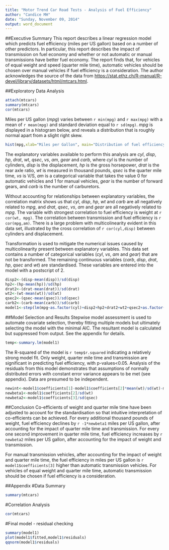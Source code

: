 ```yaml
---
title: "Motor Trend Car Road Tests - Analysis of Fuel Efficiency"
author: "Candice MH"
date: "Sunday, November 09, 2014"
output: word_document
---
```


##Executive Summary
This report describes a linear regression model which predicts fuel efficiency (miles per US gallon) based on a number of other predictors. In particular, this report describes the impact of transmission on fuel economy and whether or not automatic or manual transmissions have better fuel economy. The report finds that, for vehicles of equal weight and speed (quarter mile time), automatic vehicles should be chosen over manual vehicles if fuel efficiency is a consideration. The author acknowledges the source of the data from <https://stat.ethz.ch/R-manual/R-devel/library/datasets/html/mtcars.html>.

##Exploratory Data Analysis

```r
attach(mtcars)
summary(mtcars)
cor(mtcars)
```

Miles per US gallon (*mpg*) varies between `r min(mpg)` and `r max(mpg)` with a mean of  `r mean(mpg)` and standard deviation equal to  `r sd(mpg)`. *mpg* is displayed in a histogram below, and reveals a distribution that is roughly normal apart from a slight right skew. 

```r
hist(mpg,xlab="Miles per Gallon", main="Distribution of fuel efficiency",breaks=10)
```

The explanatory variables available to perform this analysis are *cyl*, *disp*, *hp*, *drat*, *wt*, *qsec*, *vs*, *am*, *gear* and *carb*, where *cyl* is the number of cylinders, *disp* is the displacement, *hp* is the gross horsepower, *drat* is the rear axle ratio, *wt* is measured in thousand pounds, *qsec* is the quarter mile time, *vs* is V/S, *am* is a categorical variable that takes the value 0 for automatic vehicles and 1 for manual vehicles, *gear* is the number of forward gears, and *carb* is the number of carburetors.

Without accounting for relationships between explanatory variables, the correlation matrix shows us that *cyl*, *disp*, *hp*, *wt* and *carb* are all negatively related to *mpg*, and *drat*, *qsec*, *vs*, *am* and *gear* are all negatively related to *mpg*. The variable with strongest correlation to fuel efficiency is  weight at `r cor(wt, mpg)`. The correlation between transmission and fuel efficiency is `r cor(mpg,am)`. There is a large problem with multicolinearity evident in this data set, illustrated by the cross correlation of  `r cor(cyl,disp)` between cylinders and displacement.

Transformation is used to mitigate the numerical issues caused by multicolinearity present between explanatory variables. This data set contains a number of categorical variables (*cyl*, *vs*, *am* and *gear*) that are not be transformed. The remaining continuous variables (*carb*, *disp*, *drat*, *hp*, *qsec* and *wt*) are standardised. These variables are entered into the model with a postscript of 2.

```r
disp2<-(disp-mean(disp))/sd(disp)
hp2<-(hp-mean(hp))/sd(hp)
drat2<-(drat-mean(drat))/sd(drat)
wt2<-(wt-mean(wt))/sd(wt)
qsec2<-(qsec-mean(qsec))/sd(qsec)
carb2<-(carb-mean(carb))/sd(carb)
model1<-step(lm(mpg~as.factor(cyl)+disp2+hp2+drat2+wt2+qsec2+as.factor(vs)+as.factor(am)+as.factor(gear)+carb2,data=mtcars))
```

##Model Selection and Results
Stepwise model assessment is used to automate covariate selection, thereby fitting multiple models but ultimately selecting the model with the minimal AIC. The resultant model is calculated but suppressed from output. See the appendix for details. 

```r
temp<-summary.lm(model1)
```

The R-squared of the model is `r temp$r.squared` indicating a relatively strong model fit. Only weight, quarter mile time and transmission are significant in predicting fuel efficiency, with p-values<0.05. Analysis of the residuals from this model demonstrates that assumptions of normally distributed errors with constant error variance appears to be met (see appendix). Data are presumed to be independent.

```r
newint<-model1$coefficients[1]-model1$coefficients[2]*mean(wt)/sd(wt)-model1$coefficients[3]*mean(qsec)/sd(qsec)
newbeta1<-model1$coefficients[2]/sd(wt)
newbeta2<-model1$coefficients[3]/sd(qsec)
```

##Conclusion
Co-efficients of weight and quarter mile time have been adjusted to account for the standardisation so that intuitive interpretation of co-efficients can be achieved. For every additional thousand pounds of weight, fuel efficiency declines by `r -1*newbeta1` miles per US gallon, after accounting for the impact of quarter mile time and transmission. For every one second improvement in quarter mile time, fuel efficiency increases by `r newbeta2` miles per US gallon, after accounting for the impact of weight and transmission.

For manual transmission vehicles, after accounting for the impact of weight and quarter mile time, the fuel efficiency in miles per US gallon is `r model1$coefficients[3]` higher than automatic transmission vehicles. For vehicles of equal weight and quarter mile time, automatic transmission  should be chosen if fuel efficiency is a consideration.

##Appendix
#Data Summary
```r
summary(mtcars)
```

#Correlation Analysis
```r
cor(mtcars)
```

#Final model - residual checking
```r
summary(model1)
plot(model1$fitted,model1$residuals)
qqnorm(model1$residuals)
```